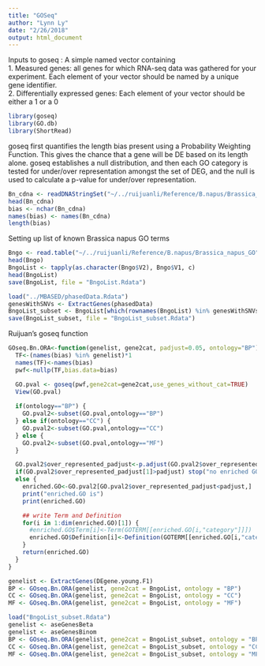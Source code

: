 ```yaml
---
title: "GOSeq"
author: "Lynn Ly"
date: "2/26/2018"
output: html_document
---
```


Inputs to goseq : A simple named vector containing  
1. Measured genes: all genes for which RNA-seq data was gathered for your experiment. Each element of your vector should be named by a unique gene identifier.  
2. Differentially expressed genes: Each element of your vector should be either a 1 or a 0

```r
library(goseq)
library(GO.db)
library(ShortRead)
```

goseq first quantifies the length bias present using a Probability Weighting Function. This gives the chance that a gene will be DE based on its length alone. goseq establishes a null distribution, and then each GO category is tested for under/over representation amongst the set of DEG, and the null is used to calculate a p-value for under/over representation. 

```r
Bn_cdna <- readDNAStringSet("~/../ruijuanli/Reference/B.napus/Brassica_napus.annotation_v5.cds_modified.fa")
head(Bn_cdna)
bias <- nchar(Bn_cdna)
names(bias) <- names(Bn_cdna)
length(bias)
```
Setting up list of known Brassica napus GO terms

```r
Bngo <- read.table("~/../ruijuanli/Reference/B.napus/Brassica_napus_GO")
head(Bngo)
BngoList <- tapply(as.character(Bngo$V2), Bngo$V1, c)
head(BngoList)
save(BngoList, file = "BngoList.Rdata")

load("../MBASED/phasedData.Rdata")
genesWithSNVs <- ExtractGenes(phasedData)
BngoList_subset <- BngoList[which(rownames(BngoList) %in% genesWithSNVs)]
save(BngoList_subset, file = "BngoList_subset.Rdata")
```

Ruijuan's goseq function
```r
GOseq.Bn.ORA<-function(genelist, gene2cat, padjust=0.05, ontology="BP") {
  TF<-(names(bias) %in% genelist)*1
  names(TF)<-names(bias)
  pwf<-nullp(TF,bias.data=bias)

  GO.pval <- goseq(pwf,gene2cat=gene2cat,use_genes_without_cat=TRUE)
  View(GO.pval)
  
  if(ontology=="BP") {
    GO.pval2<-subset(GO.pval,ontology=="BP")
  } else if(ontology=="CC") {
    GO.pval2<-subset(GO.pval,ontology=="CC")
  } else {
    GO.pval2<-subset(GO.pval,ontology=="MF")
  }

  GO.pval2$over_represented_padjust<-p.adjust(GO.pval2$over_represented_pvalue,method="BH")
  if(GO.pval2$over_represented_padjust[1]>padjust) stop("no enriched GO")
  else {
    enriched.GO<-GO.pval2[GO.pval2$over_represented_padjust<padjust,]
    print("enriched.GO is")
    print(enriched.GO)

    ## write Term and Definition
    for(i in 1:dim(enriched.GO)[1]) {
      #enriched.GO$Term[i]<-Term(GOTERM[[enriched.GO[i,"category"]]])
      enriched.GO$Definition[i]<-Definition(GOTERM[[enriched.GO[i,"category"]]])
    }
    return(enriched.GO)
  }
}
```


```r
genelist <- ExtractGenes(DEgene.young.F1)
BP <- GOseq.Bn.ORA(genelist, gene2cat = BngoList, ontology = "BP")
CC <- GOseq.Bn.ORA(genelist, gene2cat = BngoList, ontology = "CC")
MF <- GOseq.Bn.ORA(genelist, gene2cat = BngoList, ontology = "MF")
```


```r
load("BngoList_subset.Rdata")
genelist <- aseGenesBeta
genelist <- aseGenesBinom
BP <- GOseq.Bn.ORA(genelist, gene2cat = BngoList_subset, ontology = "BP")
CC <- GOseq.Bn.ORA(genelist, gene2cat = BngoList_subset, ontology = "CC")
MF <- GOseq.Bn.ORA(genelist, gene2cat = BngoList_subset, ontology = "MF")
```










